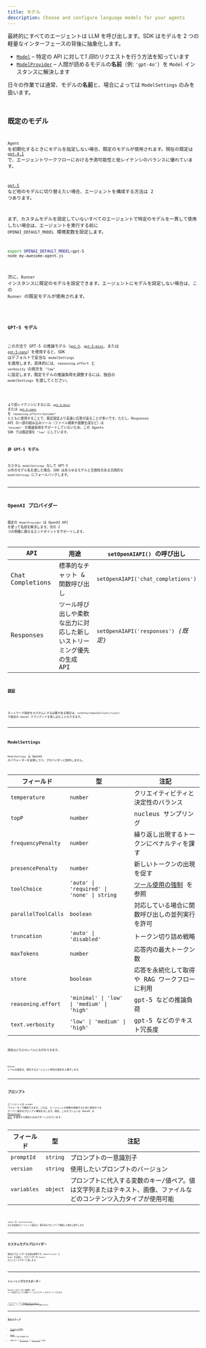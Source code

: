 ```yaml
---
title: モデル
description: Choose and configure language models for your agents
---
```



最終的にすべてのエージェントは LLM を呼び出します。SDK はモデルを 2 つの軽量なインターフェースの背後に抽象化します。

- [`Model`](/openai-agents-js/openai/agents/interfaces/model) – 特定の API に対して*1 回*のリクエストを行う方法を知っています
- [`ModelProvider`](/openai-agents-js/openai/agents/interfaces/modelprovider) – 人間が読めるモデルの**名前**（例: `'gpt‑4o'`）を `Model` インスタンスに解決します

日々の作業では通常、モデルの**名前**と、場合によっては `ModelSettings` のみを扱います。

<Code
  lang="typescript"
  code={agentWithModelExample}
  title="エージェントごとのモデル指定"
/>

## 既定のモデル

`Agent` を初期化するときにモデルを指定しない場合、既定のモデルが使用されます。現在の既定は [`gpt-4.1`](https://platform.openai.com/docs/models/gpt-4.1) で、エージェントワークフローにおける予測可能性と低レイテンシのバランスに優れています。

[`gpt-5`](https://platform.openai.com/docs/models/gpt-5) など他のモデルに切り替えたい場合、エージェントを構成する方法は 2 つあります。

まず、カスタムモデルを設定していないすべてのエージェントで特定のモデルを一貫して使用したい場合は、エージェントを実行する前に `OPENAI_DEFAULT_MODEL` 環境変数を設定します。

```bash
export OPENAI_DEFAULT_MODEL=gpt-5
node my-awesome-agent.js
```

次に、`Runner` インスタンスに既定のモデルを設定できます。エージェントにモデルを設定しない場合は、この `Runner` の既定モデルが使用されます。

<Code
  lang="typescript"
  code={runnerWithModelExample}
  title="Runner の既定モデルを設定"
/>

### GPT-5 モデル

この方法で GPT-5 の推論モデル（[`gpt-5`](https://platform.openai.com/docs/models/gpt-5)、[`gpt-5-mini`](https://platform.openai.com/docs/models/gpt-5-mini)、または [`gpt-5-nano`](https://platform.openai.com/docs/models/gpt-5-nano)）を使用すると、SDK はデフォルトで妥当な `modelSettings` を適用します。具体的には、`reasoning.effort` と `verbosity` の両方を `"low"` に設定します。既定モデルの推論負荷を調整するには、独自の `modelSettings` を渡してください。

<Code
  lang="typescript"
  code={gpt5DefaultModelSettingsExample}
  title="GPT-5 の既定設定をカスタマイズ"
/>

より低レイテンシにするには、[`gpt-5-mini`](https://platform.openai.com/docs/models/gpt-5-mini) または [`gpt-5-nano`](https://platform.openai.com/docs/models/gpt-5-nano) を `reasoning.effort="minimal"` とともに使用することで、既定設定より高速に応答が返ることが多いです。ただし、Responses API の一部の組み込みツール（ファイル検索や画像生成など）は `"minimal"` の推論負荷をサポートしていないため、この Agents SDK では既定値を `"low"` にしています。

### 非 GPT-5 モデル

カスタム `modelSettings` なしで GPT-5 以外のモデル名を渡した場合、SDK はあらゆるモデルと互換性のある汎用的な `modelSettings` にフォールバックします。

---

## OpenAI プロバイダー

既定の `ModelProvider` は OpenAI API を使って名前を解決します。次の 2 つの明確に異なるエンドポイントをサポートします。

| API              | 用途                                                                   | `setOpenAIAPI()` の呼び出し          |
| ---------------- | ---------------------------------------------------------------------- | ------------------------------------ |
| Chat Completions | 標準的なチャット & 関数呼び出し                                        | `setOpenAIAPI('chat_completions')`   |
| Responses        | ツール呼び出しや柔軟な出力に対応した新しいストリーミング優先の生成 API | `setOpenAIAPI('responses')` _(既定)_ |

### 認証

<Code
  lang="typescript"
  code={setDefaultOpenAIKeyExample}
  title="既定の OpenAI キーを設定"
/>

ネットワーク設定をカスタムにする必要がある場合は、`setDefaultOpenAIClient(client)` で独自の `OpenAI` クライアントを差し込むこともできます。

---

## ModelSettings

`ModelSettings` は OpenAI のパラメーターを反映しつつ、プロバイダーに依存しません。

| フィールド          | 型                                         | 注記                                                                           |
| ------------------- | ------------------------------------------ | ------------------------------------------------------------------------------ |
| `temperature`       | `number`                                   | クリエイティビティと決定性のバランス                                           |
| `topP`              | `number`                                   | nucleus サンプリング                                                           |
| `frequencyPenalty`  | `number`                                   | 繰り返し出現するトークンにペナルティを課す                                     |
| `presencePenalty`   | `number`                                   | 新しいトークンの出現を促す                                                     |
| `toolChoice`        | `'auto' \| 'required' \| 'none' \| string` | [ツール使用の強制](/openai-agents-js/ja/guides/agents#forcing-tool-use) を参照 |
| `parallelToolCalls` | `boolean`                                  | 対応している場合に関数呼び出しの並列実行を許可                                 |
| `truncation`        | `'auto' \| 'disabled'`                     | トークン切り詰め戦略                                                           |
| `maxTokens`         | `number`                                   | 応答内の最大トークン数                                                         |
| `store`             | `boolean`                                  | 応答を永続化して取得や RAG ワークフローに利用                                  |
| `reasoning.effort`  | `'minimal' \| 'low' \| 'medium' \| 'high'` | gpt-5 などの推論負荷                                                           |
| `text.verbosity`    | `'low' \| 'medium' \| 'high'`              | gpt-5 などのテキスト冗長度                                                     |

設定はどちらのレベルにも付与できます。

<Code lang="typescript" code={modelSettingsExample} title="モデル設定" />

`Runner` レベルの設定は、競合するエージェント単位の設定を上書きします。

---

## プロンプト

エージェントは `prompt` パラメーターで構成できます。これは、エージェントの挙動を制御するために使用すべき サーバー保存のプロンプト構成を示します。現在、このオプションは OpenAI の
[Responses API](https://platform.openai.com/docs/api-reference/responses) を使用する場合にのみサポートされています。

| フィールド  | 型       | 注記                                                                                                                |
| ----------- | -------- | ------------------------------------------------------------------------------------------------------------------- |
| `promptId`  | `string` | プロンプトの一意識別子                                                                                              |
| `version`   | `string` | 使用したいプロンプトのバージョン                                                                                    |
| `variables` | `object` | プロンプトに代入する変数のキー/値ペア。値は文字列またはテキスト、画像、ファイルなどのコンテンツ入力タイプが使用可能 |

<Code
  lang="typescript"
  code={promptIdExample}
  title="プロンプト付きエージェント"
/>

tools や instructions などの追加のエージェント設定は、保存済みプロンプトで構成した値を上書きします。

---

## カスタムモデルプロバイダー

独自のプロバイダーの実装は簡単です。`ModelProvider` と `Model` を実装し、プロバイダーを `Runner` のコンストラクターに渡します。

<Code
  lang="typescript"
  code={modelCustomProviderExample}
  title="最小のカスタムプロバイダー"
/>

---

## トレーシングエクスポーター

OpenAI プロバイダー使用時、API キーを指定することで自動トレースエクスポートをオプトインできます。

<Code
  lang="typescript"
  code={setTracingExportApiKeyExample}
  title="トレーシングエクスポーター"
/>

これによりトレースが [OpenAI ダッシュボード](https://platform.openai.com/traces) に送信され、ワークフローの完全な実行グラフを確認できます。

---

## 次のステップ

- [エージェントの実行](/openai-agents-js/ja/guides/running-agents) を探索
- [ツール](/openai-agents-js/ja/guides/tools) でモデルに強力な機能を付与
- 必要に応じて [ガードレール](/openai-agents-js/ja/guides/guardrails) や [トレーシング](/openai-agents-js/ja/guides/tracing) を追加
